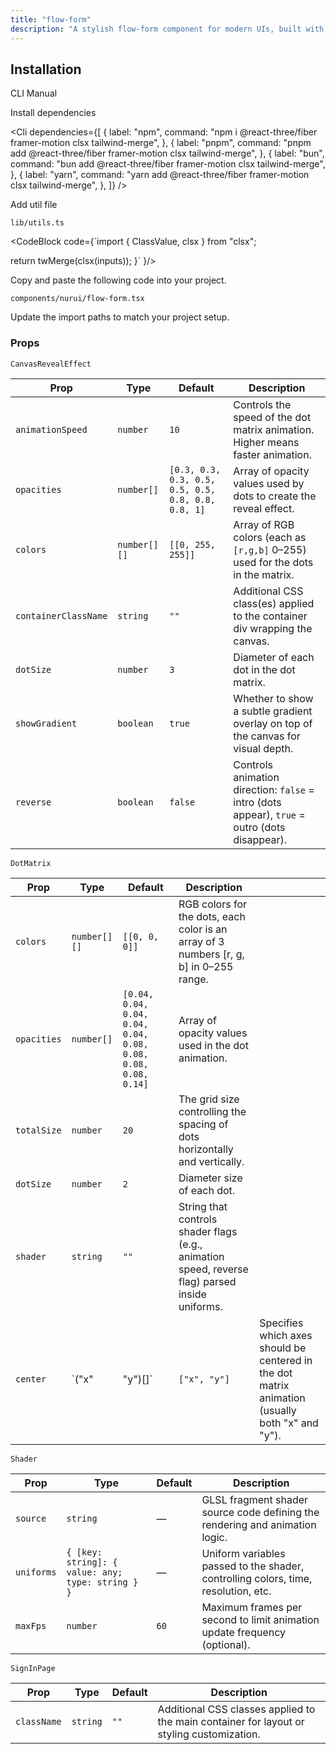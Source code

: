 ```yaml
---
title: "flow-form"
description: "A stylish flow-form component for modern UIs, built with accessibility and animation in mind."
---
```


<ComponentPreview componentName="flowForm" />

## Installation

<Tabs defaultValue="cli">

<TabsList>
  <TabsTrigger value="cli">CLI</TabsTrigger>
  <TabsTrigger value="manual">Manual</TabsTrigger>
</TabsList>

<TabsContent value="cli">
  <Cli />
</TabsContent>

<TabsContent value="manual">

<Steps>

<Step>Install dependencies</Step>

<Cli
  dependencies={[
    {
      label: "npm",
      command: "npm i @react-three/fiber framer-motion clsx tailwind-merge",
    },
    {
      label: "pnpm",
      command: "pnpm add @react-three/fiber framer-motion clsx tailwind-merge",
    },
    {
      label: "bun",
      command: "bun add @react-three/fiber framer-motion clsx tailwind-merge",
    },
    {
      label: "yarn",
      command: "yarn add @react-three/fiber framer-motion clsx tailwind-merge",
    },
  ]}
/>

<Step>Add util file</Step>

`lib/utils.ts`

<CodeBlock 
code={`import { ClassValue, clsx } from "clsx";

  return twMerge(clsx(inputs));
}`
}/>

<Step>Copy and paste the following code into your project.</Step>

`components/nurui/flow-form.tsx`

<CodeBlock componentName="flowForm" fileName="flow-form" />

<Step>Update the import paths to match your project setup.</Step>
   
</Steps>

</TabsContent>

</Tabs>


### Props

`CanvasRevealEffect`

| Prop                 | Type         | Default                                            | Description                                                                                   |
| -------------------- | ------------ | -------------------------------------------------- | --------------------------------------------------------------------------------------------- |
| `animationSpeed`     | `number`     | `10`                                               | Controls the speed of the dot matrix animation. Higher means faster animation.                |
| `opacities`          | `number[]`   | `[0.3, 0.3, 0.3, 0.5, 0.5, 0.5, 0.8, 0.8, 0.8, 1]` | Array of opacity values used by dots to create the reveal effect.                             |
| `colors`             | `number[][]` | `[[0, 255, 255]]`                                  | Array of RGB colors (each as `[r,g,b]` 0–255) used for the dots in the matrix.                |
| `containerClassName` | `string`     | `""`                                               | Additional CSS class(es) applied to the container div wrapping the canvas.                    |
| `dotSize`            | `number`     | `3`                                                | Diameter of each dot in the dot matrix.                                                       |
| `showGradient`       | `boolean`    | `true`                                             | Whether to show a subtle gradient overlay on top of the canvas for visual depth.              |
| `reverse`            | `boolean`    | `false`                                            | Controls animation direction: `false` = intro (dots appear), `true` = outro (dots disappear). |


`DotMatrix`

| Prop        | Type         | Default                                                        | Description                                                                                     |                                                                                                 |
| ----------- | ------------ | -------------------------------------------------------------- | ----------------------------------------------------------------------------------------------- | ----------------------------------------------------------------------------------------------- |
| `colors`    | `number[][]` | `[[0, 0, 0]]`                                                  | RGB colors for the dots, each color is an array of 3 numbers \[r, g, b] in 0–255 range.         |                                                                                                 |
| `opacities` | `number[]`   | `[0.04, 0.04, 0.04, 0.04, 0.04, 0.08, 0.08, 0.08, 0.08, 0.14]` | Array of opacity values used in the dot animation.                                              |                                                                                                 |
| `totalSize` | `number`     | `20`                                                           | The grid size controlling the spacing of dots horizontally and vertically.                      |                                                                                                 |
| `dotSize`   | `number`     | `2`                                                            | Diameter size of each dot.                                                                      |                                                                                                 |
| `shader`    | `string`     | `""`                                                           | String that controls shader flags (e.g., animation speed, reverse flag) parsed inside uniforms. |                                                                                                 |
| `center`    | \`("x"       | "y")\[]\`                                                      | `["x", "y"]`                                                                                    | Specifies which axes should be centered in the dot matrix animation (usually both "x" and "y"). |

`Shader`

| Prop       | Type                                              | Default | Description                                                                        |
| ---------- | ------------------------------------------------- | ------- | ---------------------------------------------------------------------------------- |
| `source`   | `string`                                          | —       | GLSL fragment shader source code defining the rendering and animation logic.       |
| `uniforms` | `{ [key: string]: { value: any; type: string } }` | —       | Uniform variables passed to the shader, controlling colors, time, resolution, etc. |
| `maxFps`   | `number`                                          | `60`    | Maximum frames per second to limit animation update frequency (optional).          |

`SignInPage`

| Prop        | Type     | Default | Description                                                                               |
| ----------- | -------- | ------- | ----------------------------------------------------------------------------------------- |
| `className` | `string` | `""`    | Additional CSS classes applied to the main container for layout or styling customization. |
